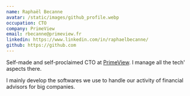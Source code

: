 ```yaml
---
name: Raphaël Becanne
avatar: /static/images/github_profile.webp
occupation: CTO
company: PrimeView
email: rbecanne@primeview.fr
linkedin: https://www.linkedin.com/in/raphaelbecanne/
github: https://github.com
---
```


Self-made and self-proclaimed CTO at [PrimeView](https://www.primeview.fr). I manage all the tech' aspects there.

I mainly develop the softwares we use to handle our activity of financial advisors for big companies.

